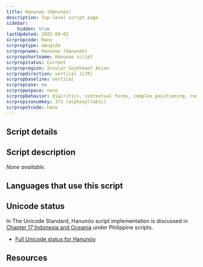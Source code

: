 ```yaml
---
title: Hanunoo (Hanunóo)
description: Top-level script page
sidebar:
    hidden: true
lastUpdated: 2025-09-02
scrpropcode: Hano
scrproptype: abugida
scrpropname: Hanunoo (Hanunóo)
scrpropshortname: Hanunoo script
scrpropstatus: Current
scrpropregion: Insular Southeast Asian
scrpropdirection: vertical (LTR)
scrpropbaseline: vertical
scrpropcase: no
scrpropwspace: none
scrpropbehavior: diacritics, contextual forms, complex positioning, required ligatures
scrpropisonumkey: 371 (alphasyllabic)
scrpropotcode: hano
---
```



## Script details

<ScriptDetails />

## Script description

_None available._

## Languages that use this script

<WsList script='Hano' wsMax='5' />

## Unicode status

In The Unicode Standard, Hanunóo script implementation is discussed in [Chapter 17 Indonesia and Oceania](http://www.unicode.org/versions/latest/ch17.pdf) under Philippine scripts.

- [Full Unicode status for Hanunóo](/scrlang/unicode/hano-unicode)



## Resources

<ScriptResources detailSummary='seemore' />

